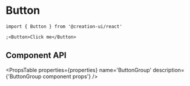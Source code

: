 # Button



<ButtonPlayground />

```tsx copy
import { Button } from '@creation-ui/react'

;<Button>Click me</Button>
```

## Component API

<PropsTable
  properties={properties}
  name='ButtonGroup'
  description={'ButtonGroup component props'}
/>
